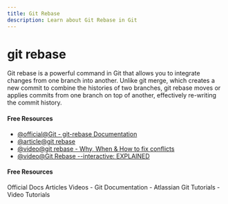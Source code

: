 ```yaml
---
title: Git Rebase
description: Learn about Git Rebase in Git
---
```


# git rebase

Git rebase is a powerful command in Git that allows you to integrate changes from one branch into another. Unlike git merge, which creates a new commit to combine the histories of two branches, git rebase moves or applies commits from one branch on top of another, effectively re-writing the commit history.

#### Free Resources

- [@official@Git - git-rebase Documentation](https://git-scm.com/docs/git-rebase)
- [@article@git rebase](https://www.atlassian.com/git/tutorials/rewriting-history/git-rebase)
- [@video@git rebase - Why, When &amp; How to fix conflicts](https://youtu.be/DkWDHzmMvyg?si=59jauQgkL-sMewzo)
- [@video@Git Rebase --interactive: EXPLAINED](https://youtu.be/H7RFt0Pxxp8?si=gLhfkVW_PmWHBQSs)

#### Free Resources

<Tabs defaultValue="official">
<TabsList>
<TabsTrigger value="official">Official Docs</TabsTrigger>
<TabsTrigger value="article">Articles</TabsTrigger>
<TabsTrigger value="video">Videos</TabsTrigger>
</TabsList>

<TabsContent value="official">
- <Link href="https://git-scm.com/docs">Git Documentation</Link>
</TabsContent>
<TabsContent value="article">
- <Link href="https://www.atlassian.com/git/tutorials">Atlassian Git Tutorials</Link>
</TabsContent>
<TabsContent value="video">
- <Link href="https://www.youtube.com/results?search_query=git+git-rebase+tutorial">Video Tutorials</Link>
</TabsContent>
</Tabs>
